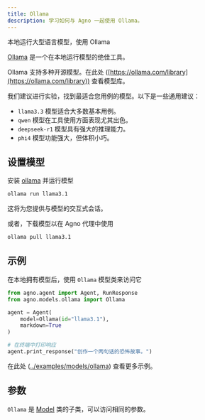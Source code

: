 ```yaml
---
title: Ollama
description: 学习如何与 Agno 一起使用 Ollama。
---
```


本地运行大型语言模型，使用 Ollama

[Ollama](https://ollama.com) 是一个在本地运行模型的绝佳工具。

Ollama 支持多种开源模型。在此处 ([https://ollama.com/library](https://ollama.com/library)) 查看模型库。

我们建议进行实验，找到最适合您用例的模型。以下是一些通用建议：

- `llama3.3` 模型适合大多数基本用例。
- `qwen` 模型在工具使用方面表现尤其出色。
- `deepseek-r1` 模型具有强大的推理能力。
- `phi4` 模型功能强大，但体积小巧。

## 设置模型

安装 [ollama](https://ollama.com) 并运行模型

```bash run model
ollama run llama3.1
```

这将为您提供与模型的交互式会话。

或者，下载模型以在 Agno 代理中使用

```bash pull model
ollama pull llama3.1
```

## 示例

在本地拥有模型后，使用 `Ollama` 模型类来访问它

<CodeGroup>

```python agent.py
from agno.agent import Agent, RunResponse
from agno.models.ollama import Ollama

agent = Agent(
    model=Ollama(id="llama3.1"),
    markdown=True
)

# 在终端中打印响应
agent.print_response("创作一个两句话的恐怖故事。")
```

</CodeGroup>

<Note> 在此处 ([../examples/models/ollama](../examples/models/ollama)) 查看更多示例。 </Note>

## 参数

<Snippet file="model-ollama-params.mdx" />

`Ollama` 是 [Model](/reference/models/model) 类的子类，可以访问相同的参数。